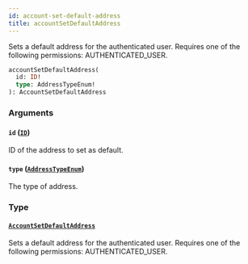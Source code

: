 ```yaml
---
id: account-set-default-address
title: accountSetDefaultAddress
---
```


Sets a default address for the authenticated user. Requires one of the following permissions: AUTHENTICATED_USER.

```graphql
accountSetDefaultAddress(
  id: ID!
  type: AddressTypeEnum!
): AccountSetDefaultAddress
```

### Arguments

#### `id` ([`ID`](../../../developer/api-reference/scalars/id))

ID of the address to set as default.

#### `type` ([`AddressTypeEnum`](../../../developer/api-reference/enums/address-type-enum))

The type of address.

### Type

#### [`AccountSetDefaultAddress`](../../../developer/api-reference/objects/account-set-default-address)

Sets a default address for the authenticated user. Requires one of the following permissions: AUTHENTICATED_USER.
